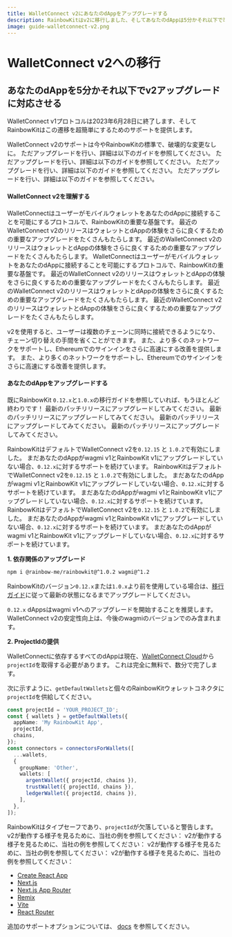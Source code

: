 ```yaml
---
title: WalletConnect v2にあなたのdAppをアップグレードする
description: RainbowKitはv2に移行しました、そしてあなたのdAppは5分かそれ以下で準備することができます
image: guide-walletconnect-v2.png
---
```


# WalletConnect v2への移行

## あなたのdAppを5分かそれ以下でv2アップグレードに対応させる

WalletConnect v1プロトコルは2023年6月28日に終了します、そしてRainbowKitはこの遷移を超簡単にするためのサポートを提供します。

WalletConnect v2のサポートは今やRainbowKitの標準で、破壊的な変更なしに。 ただアップグレードを行い、詳細は以下のガイドを参照してください。 ただアップグレードを行い、詳細は以下のガイドを参照してください。 ただアップグレードを行い、詳細は以下のガイドを参照してください。 ただアップグレードを行い、詳細は以下のガイドを参照してください。

#### WalletConnect v2を理解する

WalletConnectはユーザーがモバイルウォレットをあなたのdAppに接続することを可能にするプロトコルで、RainbowKitの重要な基盤です。 最近のWalletConnect v2のリリースはウォレットとdAppの体験をさらに良くするための重要なアップグレードをたくさんもたらします。 最近のWalletConnect v2のリリースはウォレットとdAppの体験をさらに良くするための重要なアップグレードをたくさんもたらします。 WalletConnectはユーザーがモバイルウォレットをあなたのdAppに接続することを可能にするプロトコルで、RainbowKitの重要な基盤です。 最近のWalletConnect v2のリリースはウォレットとdAppの体験をさらに良くするための重要なアップグレードをたくさんもたらします。 最近のWalletConnect v2のリリースはウォレットとdAppの体験をさらに良くするための重要なアップグレードをたくさんもたらします。 最近のWalletConnect v2のリリースはウォレットとdAppの体験をさらに良くするための重要なアップグレードをたくさんもたらします。

v2を使用すると、ユーザーは複数のチェーンに同時に接続できるようになり、チェーン切り替えの手間を省くことができます。 また、より多くのネットワークをサポートし、Ethereumでのサインインをさらに高速にする改善を提供します。 また、より多くのネットワークをサポートし、Ethereumでのサインインをさらに高速にする改善を提供します。

#### あなたのdAppをアップグレードする

既にRainbowKit `0.12.x`と`1.0.x`の移行ガイドを参照していれば、もうほとんど終わりです！ 最新のパッチリリースにアップグレードしてみてください。 最新のパッチリリースにアップグレードしてみてください。 最新のパッチリリースにアップグレードしてみてください。 最新のパッチリリースにアップグレードしてみてください。

RainbowKitはデフォルトでWalletConnect v2を`0.12.15` と `1.0.2`で有効にしました。 まだあなたのdAppがwagmi v1とRainbowKit v1にアップグレードしていない場合、`0.12.x`に対するサポートを続けています。 RainbowKitはデフォルトでWalletConnect v2を`0.12.15` と `1.0.2`で有効にしました。 まだあなたのdAppがwagmi v1とRainbowKit v1にアップグレードしていない場合、`0.12.x`に対するサポートを続けています。 まだあなたのdAppがwagmi v1とRainbowKit v1にアップグレードしていない場合、`0.12.x`に対するサポートを続けています。 RainbowKitはデフォルトでWalletConnect v2を`0.12.15` と `1.0.2`で有効にしました。 まだあなたのdAppがwagmi v1とRainbowKit v1にアップグレードしていない場合、`0.12.x`に対するサポートを続けています。 まだあなたのdAppがwagmi v1とRainbowKit v1にアップグレードしていない場合、`0.12.x`に対するサポートを続けています。

**1. 依存関係のアップグレード**

```bash
npm i @rainbow-me/rainbowkit@^1.0.2 wagmi@^1.2
```

RainbowKitのバージョン`0.12.x`または`1.0.x`より前を使用している場合は、[移行ガイド](/docs/migration-guide)に従って最新の状態になるまでアップグレードしてください。

`0.12.x` dAppsはwagmi v1へのアップグレードを開始することを推奨します。WalletConnect v2の安定性向上は、今後のwagmiのバージョンでのみ含まれます。

**2. ProjectIdの提供**

WalletConnectに依存するすべてのdAppは現在、[WalletConnect Cloud](https://cloud.walletconnect.com/)から`projectId`を取得する必要があります。 これは完全に無料で、数分で完了します。

次に示すように、`getDefaultWallets`と個々のRainbowKitウォレットコネクタに`projectId`を供給してください。

```ts
const projectId = 'YOUR_PROJECT_ID';
const { wallets } = getDefaultWallets({
  appName: 'My RainbowKit App',
  projectId,
  chains,
});
const connectors = connectorsForWallets([
  ...wallets,
  {
    groupName: 'Other',
    wallets: [
      argentWallet({ projectId, chains }),
      trustWallet({ projectId, chains }),
      ledgerWallet({ projectId, chains }),
    ],
  },
]);
```

RainbowKitはタイプセーフであり、`projectId`が欠落していると警告します。 v2が動作する様子を見るために、当社の例を参照してください： v2が動作する様子を見るために、当社の例を参照してください： v2が動作する様子を見るために、当社の例を参照してください： v2が動作する様子を見るために、当社の例を参照してください：

- [Create React App](https://codesandbox.io/p/sandbox/github/rainbow-me/rainbowkit/tree/main/examples/with-create-react-app)
- [Next.js](https://codesandbox.io/p/sandbox/github/rainbow-me/rainbowkit/tree/main/examples/with-next)
- [Next.js App Router](https://codesandbox.io/p/sandbox/github/rainbow-me/rainbowkit/tree/main/examples/with-next-app)
- [Remix](https://codesandbox.io/p/sandbox/github/rainbow-me/rainbowkit/tree/main/examples/with-remix)
- [Vite](https://codesandbox.io/p/sandbox/github/rainbow-me/rainbowkit/tree/main/examples/with-vite)
- [React Router](https://codesandbox.io/p/sandbox/github/rainbow-me/rainbowkit/tree/main/examples/with-react-router)

追加のサポートオプションについては、 [docs](https://www.rainbowkit.com/docs/custom-wallet-list#walletconnect) を参照してください。
